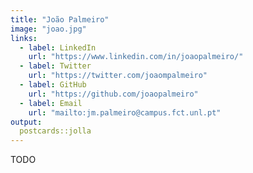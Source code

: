 ```yaml
---
title: "João Palmeiro"
image: "joao.jpg"
links:
  - label: LinkedIn
    url: "https://www.linkedin.com/in/joaopalmeiro/"
  - label: Twitter
    url: "https://twitter.com/joaompalmeiro"
  - label: GitHub
    url: "https://github.com/joaopalmeiro"
  - label: Email
    url: "mailto:jm.palmeiro@campus.fct.unl.pt"
output:
  postcards::jolla
---
```


TODO
